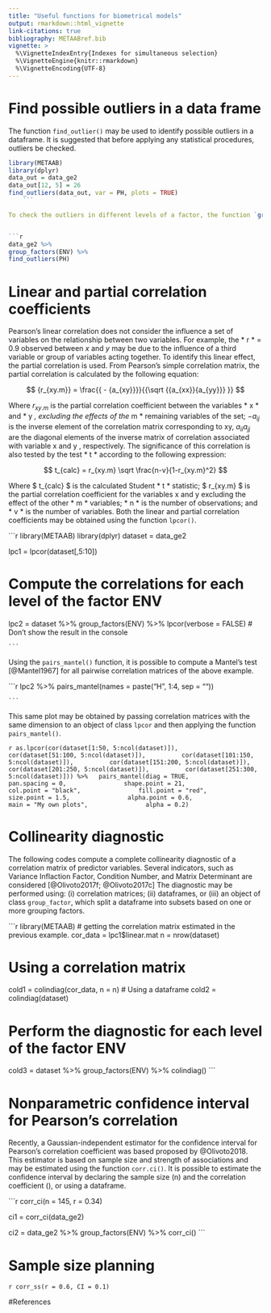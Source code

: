 ```yaml
---
title: "Useful functions for biometrical models"
output: rmarkdown::html_vignette
link-citations: true
bibliography: METAABref.bib 
vignette: >
  %\VignetteIndexEntry{Indexes for simultaneous selection}
  %\VignetteEngine{knitr::rmarkdown}
  %\VignetteEncoding{UTF-8}
---
```


# Find possible outliers in a data frame
The function `find_outlier()` may be used to identify possible outliers in a dataframe. It is suggested that before applying any statistical procedures, outliers be checked.

```r

library(METAAB)
library(dplyr)
data_out = data_ge2
data_out[12, 5] = 26
find_outliers(data_out, var = PH, plots = TRUE)
    ```

To check the outliers in different levels of a factor, the function `group_factors()` is used. As an example, we will find possible outliers for each level of the factor `ENV`.


```r
data_ge2 %>%
group_factors(ENV) %>%
find_outliers(PH)
```
    

# Linear and partial correlation coefficients

Pearson's linear correlation does not consider the influence a set of variables on the relationship between two variables. For example, the * r * = 0.9 observed between *x* and *y* may be due to the influence of a third variable or group of variables acting together. To identify this linear effect, the partial correlation is used. From Pearson's simple correlation matrix, the partial correlation is calculated by the following equation:

$$
	{r_{xy.m}} = \frac{{ - {a_{xy}}}}{{\sqrt {{a_{xx}}{a_{yy}}} }}
$$

Where ${r_{xy.m}}$ is the partial correlation coefficient between the variables * x * and * y *, excluding the effects of the * m * remaining variables of the set; $- {a_{ij}}$ is the inverse element of the correlation matrix corresponding to xy, ${a_{ii}}{a_{jj}}$ are the diagonal elements of the inverse matrix of correlation associated with variable x and y , respectively. The significance of this correlation is also tested by the test * t * according to the following expression:


$$
t_{calc} = r_{xy.m} \sqrt \frac{n-v}{1-r_{xy.m}^2} 
$$

Where $ t_{calc} $ is the calculated Student * t * statistic; $ r_{xy.m} $ is the partial correlation coefficient for the variables x and y excluding the effect of the other * m * variables; * n * is the number of observations; and * v * is the number of variables. Both the linear and partial correlation coefficients may be obtained using the function `lpcor()`.


```r
library(METAAB)
library(dplyr)
dataset = data_ge2

lpc1 = lpcor(dataset[,5:10])

# Compute the correlations for each level of the factor ENV
lpc2 = dataset %>%
       group_factors(ENV) %>%
       lpcor(verbose = FALSE) # Don't show the result in the console

    ```


Using the `pairs_mantel()` function, it is possible to compute a Mantel's test [@Mantel1967] for all pairwise correlation matrices of the above example. 

```r
lpc2 %>% pairs_mantel(names = paste("H", 1:4, sep = ""))


    ```

This same plot may be obtained by passing correlation matrices with the same dimension to an object of class `lpcor` and then applying the function `pairs_mantel()`.

```r
as.lpcor(cor(dataset[1:50, 5:ncol(dataset)]),
         cor(dataset[51:100, 5:ncol(dataset)]),
         cor(dataset[101:150, 5:ncol(dataset)]),
         cor(dataset[151:200, 5:ncol(dataset)]),
         cor(dataset[201:250, 5:ncol(dataset)]),
         cor(dataset[251:300, 5:ncol(dataset)])) %>%
  pairs_mantel(diag = TRUE,
               pan.spacing = 0,
               shape.point = 21,
               col.point = "black",
               fill.point = "red",
               size.point = 1.5,
               alpha.point = 0.6,
               main = "My own plots",
               alpha = 0.2)
    ```



# Collinearity diagnostic

The following codes compute a complete collinearity diagnostic of a correlation matrix of predictor variables. Several indicators, such as Variance Inflaction Factor, Condition Number, and Matrix Determinant are considered [@Olivoto2017f; @Olivoto2017c] The diagnostic may be performed using: (i) correlation matrices; (ii) dataframes, or (iii) an object of class `group_factor`, which split a dataframe into subsets based on one or more grouping factors.

```r
library(METAAB)
# getting the correlation matrix estimated in the previous example.
cor_data = lpc1$linear.mat
n = nrow(dataset)

# Using a correlation matrix
cold1 = colindiag(cor_data, n = n)
# Using a dataframe
cold2 = colindiag(dataset)

# Perform the diagnostic for each level of the factor ENV
cold3 =  dataset %>%
         group_factors(ENV) %>%
         colindiag()
    ```



# Nonparametric confidence interval for Pearson's correlation

Recently, a Gaussian-independent estimator for the confidence interval for Pearson's correlation coefficient was based proposed by @Olivoto2018. This estimator is based on sample size and strength of associations and may be estimated using the function `corr.ci()`. It is possible to estimate the confidence interval by declaring the sample size (n) and the correlation coefficient (), or using a dataframe.

```r
corr_ci(n = 145, r = 0.34)

ci1 = corr_ci(data_ge2)

ci2 = data_ge2 %>% group_factors(ENV) %>% corr_ci()
    ```


# Sample size planning

```r
corr_ss(r = 0.6, CI = 0.1)
    ```


#References


